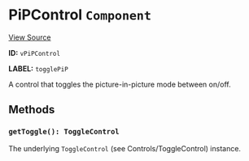 
<Meta title="Packages/Player/Plugins/Controls/Control/PiPControl" />

# PiPControl `Component`

[View Source](https://github.com/vime-js/vime/blob/master/packages/vime-player/src/plugins/controls/control/PiPControl.svelte)

**ID:** `vPiPControl`

**LABEL:** `togglePiP`

A control that toggles the picture-in-picture mode between on/off.

## Methods

### `getToggle(): ToggleControl`

The underlying `ToggleControl` (see <LinkTo kind="packages-player-plugins-controls-control-togglecontrol--page">Controls/ToggleControl</LinkTo>) instance.